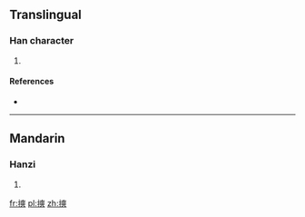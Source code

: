==Translingual==

===Han character===
{{Han char|rn=64|rad=手|as=11|sn=14|four=|canj=手大大大 (QKKK)}}

# {{defn|Han|sort=手11}}

====References====
* {{Han ref|kx=0450.170|dkj=12603|dj=0801.010|hdz=31944.060|uh=6464|ud=25700}}

----

==Mandarin==

===Hanzi===
{{cmn-hanzi|pin=[[chuǎng]] ([[chuang3]]), [[cuò]] ([[cuo4]])|wg=ch'uang<sup>3</sup>, ts'o<sup>4</sup>}}

# {{defn|lang=cmn|sort=手11}}

[[fr:摤]]
[[pl:摤]]
[[zh:摤]]